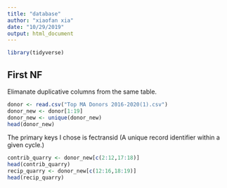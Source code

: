 ```yaml
---
title: "database"
author: "xiaofan xia"
date: "10/29/2019"
output: html_document
---
```


```r
library(tidyverse)
```

## First NF
Elimanate duplicative columns from the same table. 

```r
donor <- read.csv("Top MA Donors 2016-2020(1).csv")
donor_new <- donor[1:19]
donor_new <- unique(donor_new)
head(donor_new)
```

The primary keys I chose is fectransid (A unique record identifier within a given cycle.)
```r
contrib_quarry <- donor_new[c(2:12,17:18)]
head(contrib_quarry)
recip_quarry <- donor_new[c(12:16,18:19)]
head(recip_quarry)
```
 
